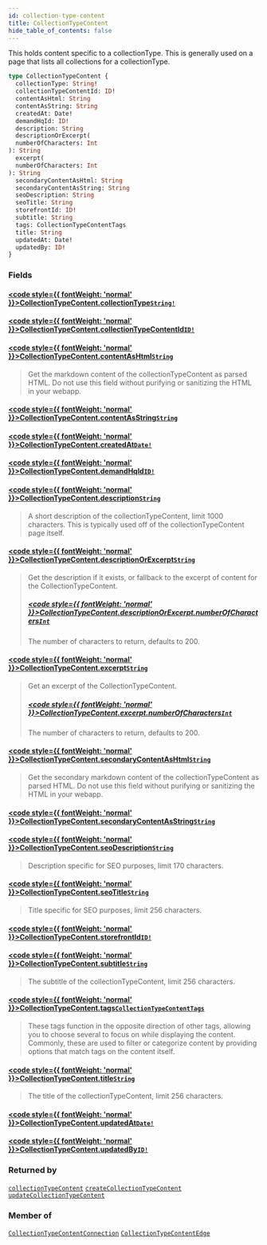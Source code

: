 ```yaml
---
id: collection-type-content
title: CollectionTypeContent
hide_table_of_contents: false
---
```








This holds content specific to a collectionType. This is generally used on a
page that lists all collections for a collectionType.

```graphql
type CollectionTypeContent {
  collectionType: String!
  collectionTypeContentId: ID!
  contentAsHtml: String
  contentAsString: String
  createdAt: Date!
  demandHqId: ID!
  description: String
  descriptionOrExcerpt(
  numberOfCharacters: Int
): String
  excerpt(
  numberOfCharacters: Int
): String
  secondaryContentAsHtml: String
  secondaryContentAsString: String
  seoDescription: String
  seoTitle: String
  storefrontId: ID!
  subtitle: String
  tags: CollectionTypeContentTags
  title: String
  updatedAt: Date!
  updatedBy: ID!
}
```


### Fields

#### [<code style={{ fontWeight: 'normal' }}>CollectionTypeContent.<b>collectionType</b></code>](#)<Bullet />[`String!`](/demand/api/graphql-admin/reference/scalars/string) <Badge class="secondary" text="non-null"/> <Badge class="secondary" text="scalar"/>
> 
> 

#### [<code style={{ fontWeight: 'normal' }}>CollectionTypeContent.<b>collectionTypeContentId</b></code>](#)<Bullet />[`ID!`](/demand/api/graphql-admin/reference/scalars/id) <Badge class="secondary" text="non-null"/> <Badge class="secondary" text="scalar"/>
> 
> 

#### [<code style={{ fontWeight: 'normal' }}>CollectionTypeContent.<b>contentAsHtml</b></code>](#)<Bullet />[`String`](/demand/api/graphql-admin/reference/scalars/string) <Badge class="secondary" text="scalar"/>
> Get the markdown content of the collectionTypeContent as parsed HTML. Do not
use this field without purifying or sanitizing the HTML in your webapp.
> 

#### [<code style={{ fontWeight: 'normal' }}>CollectionTypeContent.<b>contentAsString</b></code>](#)<Bullet />[`String`](/demand/api/graphql-admin/reference/scalars/string) <Badge class="secondary" text="scalar"/>
> 
> 

#### [<code style={{ fontWeight: 'normal' }}>CollectionTypeContent.<b>createdAt</b></code>](#)<Bullet />[`Date!`](/demand/api/graphql-admin/reference/scalars/date) <Badge class="secondary" text="non-null"/> <Badge class="secondary" text="scalar"/>
> 
> 

#### [<code style={{ fontWeight: 'normal' }}>CollectionTypeContent.<b>demandHqId</b></code>](#)<Bullet />[`ID!`](/demand/api/graphql-admin/reference/scalars/id) <Badge class="secondary" text="non-null"/> <Badge class="secondary" text="scalar"/>
> 
> 

#### [<code style={{ fontWeight: 'normal' }}>CollectionTypeContent.<b>description</b></code>](#)<Bullet />[`String`](/demand/api/graphql-admin/reference/scalars/string) <Badge class="secondary" text="scalar"/>
> A short description of the collectionTypeContent, limit 1000 characters. This
is typically used off of the collectionTypeContent page itself.
> 

#### [<code style={{ fontWeight: 'normal' }}>CollectionTypeContent.<b>descriptionOrExcerpt</b></code>](#)<Bullet />[`String`](/demand/api/graphql-admin/reference/scalars/string) <Badge class="secondary" text="scalar"/>
> Get the description if it exists, or fallback to the excerpt of content for the CollectionTypeContent.
> ##### [<code style={{ fontWeight: 'normal' }}>CollectionTypeContent.descriptionOrExcerpt.<b>numberOfCharacters</b></code>](#)<Bullet />[`Int`](/demand/api/graphql-admin/reference/scalars/int) <Badge class="secondary" text="scalar"/>
> The number of characters to return, defaults to 200.
> 

#### [<code style={{ fontWeight: 'normal' }}>CollectionTypeContent.<b>excerpt</b></code>](#)<Bullet />[`String`](/demand/api/graphql-admin/reference/scalars/string) <Badge class="secondary" text="scalar"/>
> Get an excerpt of the CollectionTypeContent.
> ##### [<code style={{ fontWeight: 'normal' }}>CollectionTypeContent.excerpt.<b>numberOfCharacters</b></code>](#)<Bullet />[`Int`](/demand/api/graphql-admin/reference/scalars/int) <Badge class="secondary" text="scalar"/>
> The number of characters to return, defaults to 200.
> 

#### [<code style={{ fontWeight: 'normal' }}>CollectionTypeContent.<b>secondaryContentAsHtml</b></code>](#)<Bullet />[`String`](/demand/api/graphql-admin/reference/scalars/string) <Badge class="secondary" text="scalar"/>
> Get the secondary markdown content of the collectionTypeContent as parsed
HTML. Do not use this field without purifying or sanitizing the HTML in your webapp.
> 

#### [<code style={{ fontWeight: 'normal' }}>CollectionTypeContent.<b>secondaryContentAsString</b></code>](#)<Bullet />[`String`](/demand/api/graphql-admin/reference/scalars/string) <Badge class="secondary" text="scalar"/>
> 
> 

#### [<code style={{ fontWeight: 'normal' }}>CollectionTypeContent.<b>seoDescription</b></code>](#)<Bullet />[`String`](/demand/api/graphql-admin/reference/scalars/string) <Badge class="secondary" text="scalar"/>
> Description specific for SEO purposes, limit 170 characters.
> 

#### [<code style={{ fontWeight: 'normal' }}>CollectionTypeContent.<b>seoTitle</b></code>](#)<Bullet />[`String`](/demand/api/graphql-admin/reference/scalars/string) <Badge class="secondary" text="scalar"/>
> Title specific for SEO purposes, limit 256 characters.
> 

#### [<code style={{ fontWeight: 'normal' }}>CollectionTypeContent.<b>storefrontId</b></code>](#)<Bullet />[`ID!`](/demand/api/graphql-admin/reference/scalars/id) <Badge class="secondary" text="non-null"/> <Badge class="secondary" text="scalar"/>
> 
> 

#### [<code style={{ fontWeight: 'normal' }}>CollectionTypeContent.<b>subtitle</b></code>](#)<Bullet />[`String`](/demand/api/graphql-admin/reference/scalars/string) <Badge class="secondary" text="scalar"/>
> The subtitle of the collectionTypeContent, limit 256 characters.
> 

#### [<code style={{ fontWeight: 'normal' }}>CollectionTypeContent.<b>tags</b></code>](#)<Bullet />[`CollectionTypeContentTags`](/demand/api/graphql-admin/reference/objects/collection-type-content-tags) <Badge class="secondary" text="object"/>
> These tags function in the opposite direction of other tags, allowing you to
choose several to focus on while displaying the content.
Commonly, these are used to filter or categorize content by providing options that match tags on the content itself.
> 

#### [<code style={{ fontWeight: 'normal' }}>CollectionTypeContent.<b>title</b></code>](#)<Bullet />[`String`](/demand/api/graphql-admin/reference/scalars/string) <Badge class="secondary" text="scalar"/>
> The title of the collectionTypeContent, limit 256 characters.
> 

#### [<code style={{ fontWeight: 'normal' }}>CollectionTypeContent.<b>updatedAt</b></code>](#)<Bullet />[`Date!`](/demand/api/graphql-admin/reference/scalars/date) <Badge class="secondary" text="non-null"/> <Badge class="secondary" text="scalar"/>
> 
> 

#### [<code style={{ fontWeight: 'normal' }}>CollectionTypeContent.<b>updatedBy</b></code>](#)<Bullet />[`ID!`](/demand/api/graphql-admin/reference/scalars/id) <Badge class="secondary" text="non-null"/> <Badge class="secondary" text="scalar"/>
> 
> 



### Returned by

[`collectionTypeContent`](/demand/api/graphql-admin/reference/queries/collection-type-content)  <Badge class="secondary" text="query"/><Bullet />[`createCollectionTypeContent`](/demand/api/graphql-admin/reference/mutations/create-collection-type-content)  <Badge class="secondary" text="mutation"/><Bullet />[`updateCollectionTypeContent`](/demand/api/graphql-admin/reference/mutations/update-collection-type-content)  <Badge class="secondary" text="mutation"/>

### Member of

[`CollectionTypeContentConnection`](/demand/api/graphql-admin/reference/objects/collection-type-content-connection)  <Badge class="secondary" text="object"/><Bullet />[`CollectionTypeContentEdge`](/demand/api/graphql-admin/reference/objects/collection-type-content-edge)  <Badge class="secondary" text="object"/>



